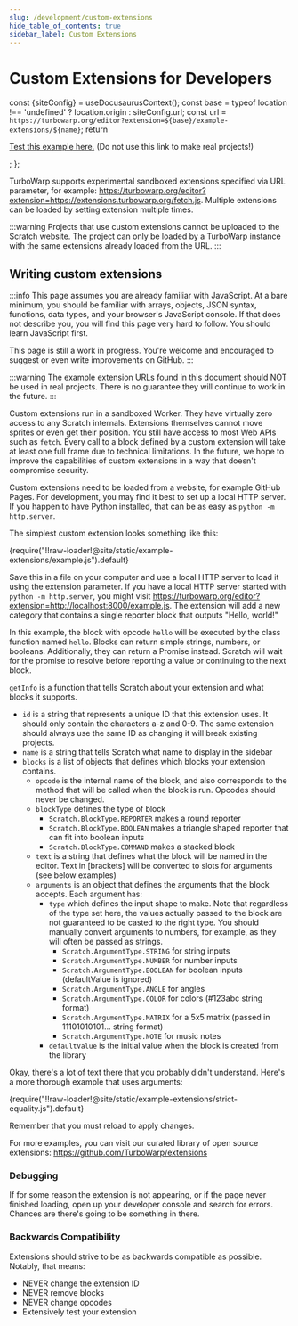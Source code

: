 ```yaml
---
slug: /development/custom-extensions
hide_table_of_contents: true
sidebar_label: Custom Extensions
---
```


# Custom Extensions for Developers


  const {siteConfig} = useDocusaurusContext();
  const base = typeof location !== 'undefined' ? location.origin : siteConfig.url;
  const url = `https://turbowarp.org/editor?extension=${base}/example-extensions/${name}`;
  return <p>
    <a href={url}>Test this example here.</a> (Do not use this link to make real projects!)
  </p>;
};

TurboWarp supports experimental sandboxed extensions specified via URL parameter, for example: https://turbowarp.org/editor?extension=https://extensions.turbowarp.org/fetch.js. Multiple extensions can be loaded by setting extension multiple times.

:::warning
Projects that use custom extensions cannot be uploaded to the Scratch website. The project can only be loaded by a TurboWarp instance with the same extensions already loaded from the URL.
:::

## Writing custom extensions

:::info
This page assumes you are already familiar with JavaScript. At a bare minimum, you should be familiar with arrays, objects, JSON syntax, functions, data types, and your browser's JavaScript console. If that does not describe you, you will find this page very hard to follow. You should learn JavaScript first.

This page is still a work in progress. You're welcome and encouraged to suggest or even write improvements on GitHub.
:::

:::warning
The example extension URLs found in this document should NOT be used in real projects. There is no guarantee they will continue to work in the future.
:::

Custom extensions run in a sandboxed Worker. They have virtually zero access to any Scratch internals. Extensions themselves cannot move sprites or even get their position. You still have access to most Web APIs such as `fetch`. Every call to a block defined by a custom extension will take at least one full frame due to technical limitations. In the future, we hope to improve the capabilities of custom extensions in a way that doesn't compromise security.

Custom extensions need to be loaded from a website, for example GitHub Pages. For development, you may find it best to set up a local HTTP server. If you happen to have Python installed, that can be as easy as `python -m http.server`.

The simplest custom extension looks something like this:

<CodeBlock className="language-js" title="example.js">
  {require("!!raw-loader!@site/static/example-extensions/example.js").default}
</CodeBlock>
<ExampleExtensionLink name="example.js" />

Save this in a file on your computer and use a local HTTP server to load it using the extension parameter. If you have a local HTTP server started with `python -m http.server`, you might visit https://turbowarp.org/editor?extension=http://localhost:8000/example.js. The extension will add a new category that contains a single reporter block that outputs "Hello, world!"

In this example, the block with opcode `hello` will be executed by the class function named `hello`. Blocks can return simple strings, numbers, or booleans. Additionally, they can return a Promise instead. Scratch will wait for the promise to resolve before reporting a value or continuing to the next block.

`getInfo` is a function that tells Scratch about your extension and what blocks it supports.

 - `id` is a string that represents a unique ID that this extension uses. It should only contain the characters a-z and 0-9. The same extension should always use the same ID as changing it will break existing projects.
 - `name` is a string that tells Scratch what name to display in the sidebar
 - `blocks` is a list of objects that defines which blocks your extension contains.
   - `opcode` is the internal name of the block, and also corresponds to the method that will be called when the block is run. Opcodes should never be changed.
   - `blockType` defines the type of block
     - `Scratch.BlockType.REPORTER` makes a round reporter
     - `Scratch.BlockType.BOOLEAN` makes a triangle shaped reporter that can fit into boolean inputs
     - `Scratch.BlockType.COMMAND` makes a stacked block
   - `text` is a string that defines what the block will be named in the editor. Text in \[brackets\] will be converted to slots for arguments (see below examples)
   - `arguments` is an object that defines the arguments that the block accepts. Each argument has:
     - `type` which defines the input shape to make. Note that regardless of the type set here, the values actually passed to the block are not guaranteed to be casted to the right type. You should manually convert arguments to numbers, for example, as they will often be passed as strings.
       - `Scratch.ArgumentType.STRING` for string inputs
       - `Scratch.ArgumentType.NUMBER` for number inputs
       - `Scratch.ArgumentType.BOOLEAN` for boolean inputs (defaultValue is ignored)
       - `Scratch.ArgumentType.ANGLE` for angles
       - `Scratch.ArgumentType.COLOR` for colors (#123abc string format)
       - `Scratch.ArgumentType.MATRIX` for a 5x5 matrix (passed in 11101010101... string format)
       - `Scratch.ArgumentType.NOTE` for music notes
     - `defaultValue` is the initial value when the block is created from the library

Okay, there's a lot of text there that you probably didn't understand. Here's a more thorough example that uses arguments:

<CodeBlock className="language-js" title="strict-equality.js">
  {require("!!raw-loader!@site/static/example-extensions/strict-equality.js").default}
</CodeBlock>
<ExampleExtensionLink name="strict-equality.js" />

Remember that you must reload to apply changes.

For more examples, you can visit our curated library of open source extensions: https://github.com/TurboWarp/extensions

### Debugging

If for some reason the extension is not appearing, or if the page never finished loading, open up your developer console and search for errors. Chances are there's going to be something in there.

### Backwards Compatibility

Extensions should strive to be as backwards compatible as possible. Notably, that means:

 - NEVER change the extension ID
 - NEVER remove blocks
 - NEVER change opcodes
 - Extensively test your extension
